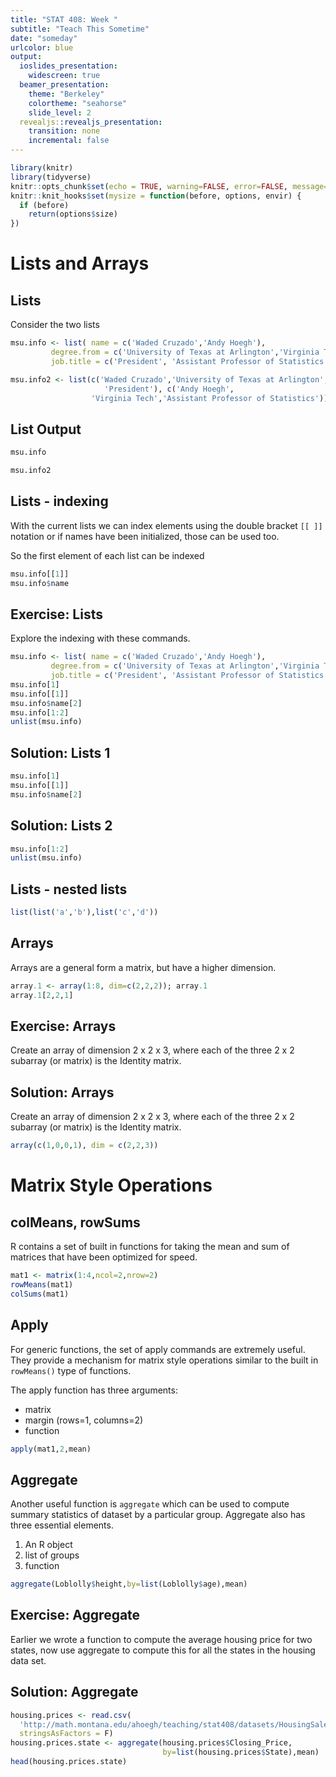 ```yaml
---
title: "STAT 408: Week "
subtitle: "Teach This Sometime"
date: "someday"
urlcolor: blue
output: 
  ioslides_presentation:
    widescreen: true
  beamer_presentation:
    theme: "Berkeley"
    colortheme: "seahorse"
    slide_level: 2
  revealjs::revealjs_presentation:
    transition: none
    incremental: false
---
```


```r
library(knitr)
library(tidyverse)
knitr::opts_chunk$set(echo = TRUE, warning=FALSE, error=FALSE, message=FALSE)
knitr::knit_hooks$set(mysize = function(before, options, envir) {
  if (before) 
    return(options$size)
})
```

# Lists and Arrays

## Lists
Consider the two lists 

```r
msu.info <- list( name = c('Waded Cruzado','Andy Hoegh'), 
         degree.from = c('University of Texas at Arlington','Virginia Tech'),
         job.title = c('President', 'Assistant Professor of Statistics'))

msu.info2 <- list(c('Waded Cruzado','University of Texas at Arlington',
                     'President'), c('Andy Hoegh',
                  'Virginia Tech','Assistant Professor of Statistics'))
```

## List Output

```r

msu.info

msu.info2
```

## Lists - indexing
With the current lists we can index elements using the double bracket `[[ ]]` notation or if names have been initialized, those can be used too.

So the first element of each list can be indexed
```r
msu.info[[1]]
msu.info$name
```

## Exercise: Lists 
Explore the indexing with these commands.
```r
msu.info <- list( name = c('Waded Cruzado','Andy Hoegh'), 
         degree.from = c('University of Texas at Arlington','Virginia Tech'),
         job.title = c('President', 'Assistant Professor of Statistics'))
msu.info[1]
msu.info[[1]]
msu.info$name[2]
msu.info[1:2]
unlist(msu.info)
```

## Solution: Lists 1
```r
msu.info[1]
msu.info[[1]]
msu.info$name[2]
```

## Solution: Lists 2
```r
msu.info[1:2]
unlist(msu.info)
```


## Lists  - nested lists

```r

list(list('a','b'),list('c','d'))
```


## Arrays

Arrays are a general form a matrix, but have a higher dimension.

```r
array.1 <- array(1:8, dim=c(2,2,2)); array.1
array.1[2,2,1]
```

## Exercise: Arrays

Create an array of dimension 2 x 2 x 3, where each of the three 2 x 2 subarray (or matrix) is the Identity matrix.

## Solution: Arrays
Create an array of dimension 2 x 2 x 3, where each of the three 2 x 2 subarray (or matrix) is the Identity matrix.

```r
array(c(1,0,0,1), dim = c(2,2,3))
```


# Matrix Style Operations


## colMeans, rowSums
R contains a set of built in functions for taking the mean and sum of matrices that have been optimized for speed.

```r
mat1 <- matrix(1:4,ncol=2,nrow=2)
rowMeans(mat1)
colSums(mat1)
```

## Apply
For generic functions, the set of apply commands are extremely useful. They provide a mechanism for matrix style operations similar to the built in `rowMeans()` type of functions.

The apply function has three arguments: 

- matrix
- margin (rows=1, columns=2)
- function
```r
apply(mat1,2,mean)
```

## Aggregate
Another useful function is `aggregate` which can be used to compute summary statistics of dataset by a particular group. Aggregate also has three essential elements.

1. An R object
2. list of groups 
3. function

```r
aggregate(Loblolly$height,by=list(Loblolly$age),mean)
```

## Exercise: Aggregate
Earlier we wrote a function to compute the average housing price for two states, now use aggregate to compute this for all the states in the housing data set.

## Solution: Aggregate

```r
housing.prices <- read.csv(
  'http://math.montana.edu/ahoegh/teaching/stat408/datasets/HousingSales.csv',
  stringsAsFactors = F)
housing.prices.state <- aggregate(housing.prices$Closing_Price, 
                                  by=list(housing.prices$State),mean)
head(housing.prices.state)
```

